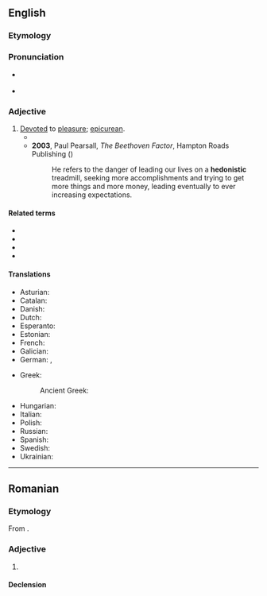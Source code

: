 ==English==

===Etymology===
{{suffix|en|hedonist|ic}}

===Pronunciation===
* {{a|UK}} {{IPA|en|/ˈhɛdənɪstɪk/}}
* {{a|GA}} {{IPA|en|/hidəˈnɪstɪk/}}

===Adjective===
{{en-adj}}

# [[devote|Devoted]] to [[pleasure]]; [[epicurean]].
#* {{quote-book
|en
|year=1999
|author=Jamie Mayerfeld
|title=Suffering and Moral Responsibility
|publisher=Oxford University Press, USA
|isbn=9780195348217
|page=3
|passage=Among philosophers, attention to suffering has been a casualty of a long series of attacks on '''hedonistic''' utilitarianism—the doctrine that people are morally required to maximize the total surplus of happiness over suffering.}}
#* '''2003''', Paul Pearsall, ''The Beethoven Factor'', Hampton Roads Publishing ({{ISBN|9781571743978}})
#*: He refers to the danger of leading our lives on a '''hedonistic''' treadmill, seeking more accomplishments and trying to get more things and more money, leading  eventually to ever increasing expectations.

====Related terms====
* {{l|en|hedonic}}
* {{l|en|hedonism}}
* {{l|en|hedonist}}
* {{l|en|hedonistically}}

====Translations====
{{trans-top|devoted to pleasure}}
* Asturian: {{t|ast|hedonista}}
* Catalan: {{t+|ca|hedonista}}
* Danish: {{t|da|hedonistisk}}
* Dutch: {{t+|nl|hedonistisch}}
* Esperanto: {{t|eo|hedonisma}}
* Estonian: {{t|et|hedonistlik}}
* French: {{t+|fr|hédoniste}}
* Galician: {{t|gl|hedonista}}
* German: {{t+|de|hedonistisch}}, {{t+|de|genusssüchtig}}
{{trans-mid}}
* Greek:
*: Ancient Greek: {{t|grc|φιλήδονος}}
* Hungarian: {{t|hu|hedonista}}
* Italian: {{t+|it|edonistico}}
* Polish: {{t+|pl|hedonistyczny}}
* Russian: {{t+|ru|гедонисти́ческий|m}}
* Spanish: {{t+|es|hedonista}}
* Swedish: {{t+|sv|hedonistisk}}
* Ukrainian: {{t|uk|гедоністи́чний}}
{{trans-bottom}}

{{C|en|Personality}}

----

==Romanian==

===Etymology===
From {{bor|ro|fr|hédonistique}}.

===Adjective===
{{ro-adj}}

# {{l|en|hedonistic}}

====Declension====
{{ro-decl-adj}}